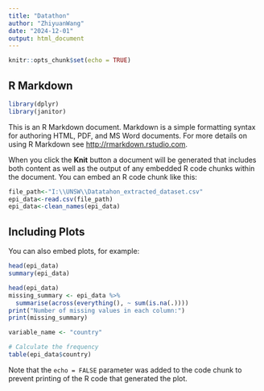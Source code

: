 ```yaml
---
title: "Datathon"
author: "ZhiyuanWang"
date: "2024-12-01"
output: html_document
---
```


```r
knitr::opts_chunk$set(echo = TRUE)
```

## R Markdown
```r
library(dplyr)
library(janitor)
```
This is an R Markdown document. Markdown is a simple formatting syntax for authoring HTML, PDF, and MS Word documents. For more details on using R Markdown see <http://rmarkdown.rstudio.com>.

When you click the **Knit** button a document will be generated that includes both content as well as the output of any embedded R code chunks within the document. You can embed an R code chunk like this:

```r
file_path<-"I:\\UNSW\\Datatahon_extracted_dataset.csv"
epi_data<-read.csv(file_path)
epi_data<-clean_names(epi_data)
```

## Including Plots

You can also embed plots, for example:

```r
head(epi_data)
summary(epi_data)
```

```r
head(epi_data)
missing_summary <- epi_data %>%
  summarise(across(everything(), ~ sum(is.na(.))))
print("Number of missing values in each column:")
print(missing_summary)
```

```r
variable_name <- "country"

# Calculate the frequency
table(epi_data$country)

```


Note that the `echo = FALSE` parameter was added to the code chunk to prevent printing of the R code that generated the plot.
